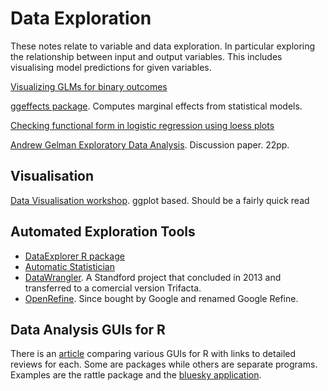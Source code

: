 # Data Exploration

These notes relate to variable and data exploration. In particular exploring the relationship between input and output variables. This includes visualising model predictions for given variables.

[Visualizing GLMs for binary outcomes](http://ddar.datavis.ca/pages/extra/titanic-glm-ex.pdf)

[ggeffects package](https://strengejacke.github.io/ggeffects/index.html). Computes marginal effects from statistical models.

[Checking functional form in logistic regression using loess plots](https://thestatsgeek.com/2014/09/13/checking-functional-form-in-logistic-regression-using-loess/)

[Andrew Gelman Exploratory Data Analysis](http://www.stat.columbia.edu/~gelman/research/published/p755.pdf). Discussion paper. 22pp.

## Visualisation

[Data Visualisation workshop](http://stulp.gmw.rug.nl/21-03-2019/ggplotworkshop/). ggplot based. Should be a fairly quick read 

## Automated Exploration Tools

+ [DataExplorer R package](https://blog.revolutionanalytics.com/2018/02/dataexplorer.html)
+ [Automatic Statistician](https://www.automaticstatistician.com/index/)
+ [DataWrangler](http://vis.stanford.edu/wrangler/). A Standford project that concluded in 2013 and transferred to a comercial version Trifacta.
+ [OpenRefine](http://openrefine.org/). Since bought by Google and renamed Google Refine.

## Data Analysis GUIs for R

There is an [article](http://r4stats.com/articles/software-reviews/r-gui-comparison/) comparing various GUIs for R with links to detailed reviews for each. Some are packages while others are separate programs. Examples are the rattle package and the [bluesky application](https://www.blueskystatistics.com/Default.asp).

